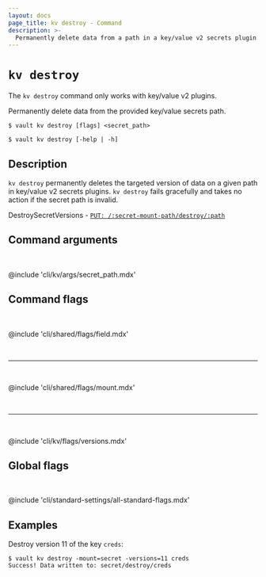 ```yaml
---
layout: docs
page_title: kv destroy - Command
description: >-
  Permanently delete data from a path in a key/value v2 secrets plugin.
---
```


# `kv destroy`

<Note title="Version-specific command">

The `kv destroy` command only works with key/value v2 plugins.

</Note>

Permanently delete data from the provided key/value secrets path.

<CodeBlockConfig hideClipboard>

```shell-session
$ vault kv destroy [flags] <secret_path>

$ vault kv destroy [-help | -h]
```

</CodeBlockConfig>



## Description

`kv destroy` permanently deletes the targeted version of data on a given path in
key/value v2 secrets plugins. `kv destroy` fails gracefully and takes no action
if the secret path is invalid.

<Tip title="Related API endpoints">

  DestroySecretVersions - [`PUT: /:secret-mount-path/destroy/:path`](/vault/api-docs/secret/kv/kv-v2#destroy-secret-versions)

</Tip>



## Command arguments

<br />

@include 'cli/kv/args/secret_path.mdx'



## Command flags

<br />

@include 'cli/shared/flags/field.mdx'

<br /><hr /><br />

@include 'cli/shared/flags/mount.mdx'

<br /><hr /><br />

@include 'cli/kv/flags/versions.mdx'



## Global flags

<br />

@include 'cli/standard-settings/all-standard-flags.mdx'



## Examples

Destroy version 11 of the key `creds`:

```shell-session
$ vault kv destroy -mount=secret -versions=11 creds
Success! Data written to: secret/destroy/creds
```
